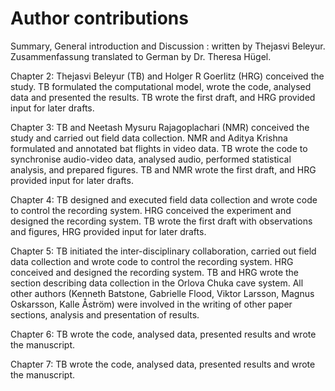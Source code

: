# Author contributions
Summary,  General introduction and Discussion : written by Thejasvi Beleyur. 
Zusammenfassung translated to German by Dr. Theresa Hügel.

Chapter 2: Thejasvi Beleyur (TB) and Holger R Goerlitz (HRG) conceived the study. TB formulated the computational model, wrote the code, analysed data and presented the results. TB wrote the first draft, and HRG provided input for later drafts. 

Chapter 3: TB and Neetash Mysuru Rajagoplachari (NMR) conceived the study and carried out field data collection. NMR and Aditya Krishna formulated and annotated bat flights in video data. TB wrote the code to synchronise audio-video data, analysed audio, performed statistical analysis, and prepared figures. TB and NMR wrote the first draft, and HRG provided input for later drafts. 

Chapter 4: TB designed and executed field data collection and wrote code to control the recording system. HRG conceived the experiment and designed the recording system. TB wrote the first draft with observations and figures, HRG provided input for later drafts.

Chapter 5: TB initiated the inter-disciplinary collaboration, carried out field data collection and wrote code to control the recording system. HRG conceived and designed the recording system. TB and HRG wrote the section describing data collection in the Orlova Chuka cave system. All other authors (Kenneth Batstone, Gabrielle Flood, Viktor Larsson, Magnus Oskarsson, Kalle Åström) were involved in the writing of other paper sections, analysis and presentation of results. 

Chapter 6: TB wrote the code, analysed data, presented results and wrote the manuscript.

Chapter 7: TB wrote the code, analysed data, presented results and wrote the manuscript.
